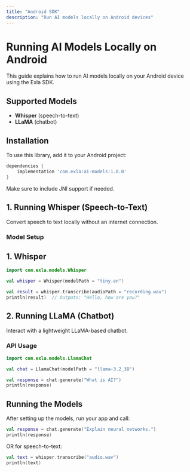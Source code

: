 ```yaml
---
title: "Android SDK"
description: "Run AI models locally on Android devices"
---
```


# Running AI Models Locally on Android

This guide explains how to run AI models locally on your Android device using the Exla SDK.

## Supported Models

- **Whisper** (speech-to-text)
- **LLaMA** (chatbot)

## Installation

To use this library, add it to your Android project:

```gradle
dependencies {
    implementation 'com.exla:ai-models:1.0.0'
}
```

Make sure to include JNI support if needed.

## 1. Running Whisper (Speech-to-Text)

Convert speech to text locally without an internet connection.


### Model Setup

## 1. Whisper

```kotlin
import com.exla.models.Whisper

val whisper = Whisper(modelPath = "tiny.en")

val result = whisper.transcribe(audioPath = "recording.wav")
println(result)  // Outputs: "Hello, how are you?"
```



## 2. Running LLaMA (Chatbot)

Interact with a lightweight LLaMA-based chatbot.

### API Usage

```kotlin
import com.exla.models.LlamaChat

val chat = LlamaChat(modelPath = "llama-3.2_3B")

val response = chat.generate("What is AI?")
println(response)
```

## Running the Models

After setting up the models, run your app and call:

```kotlin
val response = chat.generate("Explain neural networks.")
println(response)
```

OR for speech-to-text:

```kotlin
val text = whisper.transcribe("audio.wav")
println(text)
```
